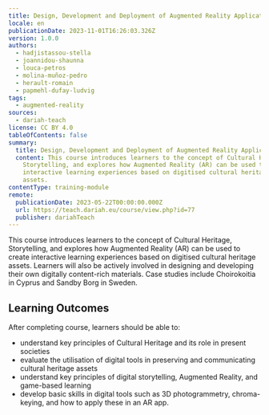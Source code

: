 ```yaml
---
title: Design, Development and Deployment of Augmented Reality Applications
locale: en
publicationDate: 2023-11-01T16:26:03.326Z
version: 1.0.0
authors:
  - hadjistassou-stella
  - joannidou-shaunna
  - louca-petros
  - molina-muñoz-pedro
  - herault-romain
  - papmehl-dufay-ludvig
tags:
  - augmented-reality
sources:
  - dariah-teach
license: CC BY 4.0
tableOfContents: false
summary:
  title: Design, Development and Deployment of Augmented Reality Applications
  content: This course introduces learners to the concept of Cultural Heritage,
    Storytelling, and explores how Augmented Reality (AR) can be used to create
    interactive learning experiences based on digitised cultural heritage
    assets.
contentType: training-module
remote:
  publicationDate: 2023-05-22T00:00:00.000Z
  url: https://teach.dariah.eu/course/view.php?id=77
  publisher: dariahTeach
---
```

This course introduces learners to the concept of Cultural Heritage, Storytelling, and explores how Augmented Reality (AR) can be used to create interactive learning experiences based on digitised cultural heritage assets. Learners will also be actively involved in designing and developing their own digitally content-rich materials. Case studies include Choirokoitia in Cyprus and Sandby Borg in Sweden.

## L﻿earning Outcomes

A﻿fter completing course, learners should be able to:

* understand key principles of Cultural Heritage and its role in present societies
* evaluate the utilisation of digital tools in preserving and communicating cultural heritage assets
* understand key principles of digital storytelling, Augmented Reality, and game-based learning
* develop basic skills in digital tools such as 3D photogrammetry, chroma-keying, and how to apply these in an AR app.

<ExternalResource title="Interested in learning more?" subtitle="Check out &#x22;Design, Development and Deployment of Augmented Reality Applications&#x22;" url="https://teach.dariah.eu/course/view.php?id=77" />

